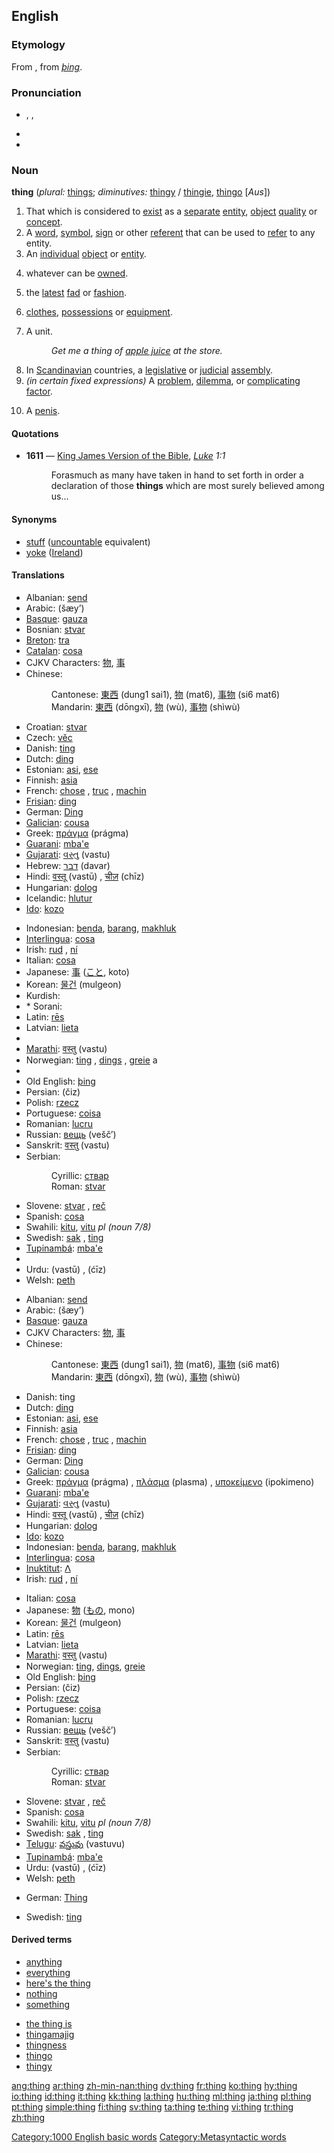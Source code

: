 {{see|Thing}}
{{wikipedia|dab=thing}}
==English==

{{rank|got|let|world|194|thing|set|told|both}}

===Etymology===
From {{ME.}}, from {{OE.}} ''[[þing]]''.

===Pronunciation===
* {{enPR|thĭng}}, {{IPA|/θɪŋ/}}, {{SAMPA|/TIN/}}
* {{audio|en-us-thing.ogg|Audio (US)}}
* {{rhymes|ɪŋ}}

===Noun===
'''thing''' (''plural:'' [[things]]; ''diminutives:'' [[thingy]] / [[thingie]], [[thingo]] [''Aus''])

# That which is considered to [[exist]] as a [[separate]] [[entity]], [[object]] [[quality]] or [[concept]].
# A [[word]], [[symbol]], [[sign]] or other [[referent]] that can be used to [[refer]] to any entity.
# An [[individual]] [[object]] or [[entity]].
# {{law}} whatever can be [[owned]].
# the [[latest]] [[fad]] or [[fashion]].
# {{in plural}} [[clothes]], [[possessions]] or [[equipment]].
# A unit.
#: ''Get me a thing of [[apple juice]] at the store.''
# In [[Scandinavian]] countries, a [[legislative]] or [[judicial]] [[assembly]].
# ''(in certain fixed expressions)'' A [[problem]], [[dilemma]], or [[complicating]] [[factor]].
# {{context|U.S. slang}} A [[penis]].

====Quotations====
* '''1611''' — [[w:King James Version of the Bible|King James Version of the Bible]], ''[[s:Bible (King James)/Luke|Luke]] 1:1''
*: Forasmuch as many have taken in hand to set forth in order a declaration of those '''things''' which are most surely believed among us...

====Synonyms====
* [[stuff]] ([[uncountable]] equivalent)
* [[yoke]] ([[Ireland]])

====Translations====
{{trans-top|a separate entity or concept}}
* Albanian: [[send#Albanian|send]] {{m}}
* Arabic: {{ARchar|[[شيء]]}} (šæy’) {{m}}
* [[Basque]]: [[gauza]]
* Bosnian: [[stvar]] {{f}}
* [[Breton]]: [[tra]] {{f}}
* [[Catalan]]: [[cosa]] {{f}}
* CJKV Characters: [[物]], [[事]]
* Chinese:
*: Cantonese: [[東西]] (dung1 sai1), [[物]] (mat6), [[事物]] (si6 mat6)
*: Mandarin: [[東西]] (dōngxī), [[物]] (wù), [[事物]] (shìwù)
* Croatian: [[stvar]] {{f}}
* Czech: [[věc]] {{f}}
* Danish: [[ting]] {{c}}
* Dutch: [[ding]] {{n}}
* Estonian: [[asi]], [[ese]]
* Finnish: [[asia]]
* French: [[chose]] {{f}}, [[truc]] {{m}}, [[machin]] {{m}} {{italbrac|informal}}
* [[Frisian]]: [[ding]] {{n}}
* German: [[Ding]] {{n}}
* [[Galician]]: [[cousa]] {{f}}
* Greek: [[πράγμα]] (prágma) {{n}}
* [[Guarani]]: [[mba'e]]
* [[Gujarati]]: [[વસ્તુ]] (vastu)
* Hebrew: [[דבר]] (davar) {{m}}
* Hindi: [[वस्तू]] (vastū) {{m}}, [[चीज़]] (chīz) {{f}}
* Hungarian: [[dolog]]
* Icelandic: [[hlutur]] {{m}}
* [[Ido]]: [[kozo]]
{{trans-mid}}
* Indonesian: [[benda]], [[barang]], [[makhluk]]
* [[Interlingua]]: [[cosa]]
* Irish: [[rud]] {{m}}, [[ní]] {{m}}
* Italian: [[cosa]] {{f}}
* Japanese: [[事]] ([[こと]], koto)
* Korean: [[물건]] (mulgeon)
* Kurdish:
* * Sorani: {{t|ku|شت|sc=KUchar|tr=shit}}
* Latin: [[res#Latin|rēs]] {{f}}
* Latvian: [[lieta]] {{f}}
* {{trreq|Lithuanian}}
* [[Marathi]]: [[वस्तु]] (vastu)
* Norwegian: [[ting]] {{m}}, [[dings]] {{m}}, [[greie]] {{f}} a
* {{trreq|Mongolian}}
* Old English: [[þing]] {{n}}
* Persian: {{FAchar|[[چیز]]}} (čiz)
* Polish: [[rzecz]] {{f}}
* Portuguese: [[coisa]] {{f}}
* Romanian: [[lucru]] {{n}}
* Russian: [[вещь]] (vešč’) {{f}}
* Sanskrit: [[वस्तु]] (vastu) {{m}}
* Serbian:
*: Cyrillic: [[ствар]] {{f}}
*: Roman: [[stvar]] {{f}}
* Slovene: [[stvar]] {{f}}, [[reč]] {{f}}
* Spanish: [[cosa]] {{f}}
* Swahili: [[kitu]], [[vitu]] ''pl (noun 7/8)''
* Swedish: [[sak]] {{c}}, [[ting]] {{n}}
* [[Tupinambá]]: [[mba'e]]
* {{trreq|Turkish}}
* Urdu: {{URchar|[[وستو]]}} (vastū) {{m}}, {{URchar|[[چیز]]}} (ćīz) {{f}}
* Welsh: [[peth]] {{m}}
{{trans-bottom}}

{{trans-top|any physical or psychical entity}}
* Albanian: [[send#Albanian|send]]
* Arabic: {{ARchar|[[شيء]]}} (šæy’) {{m}}
* [[Basque]]: [[gauza]]
* CJKV Characters: [[物]], [[事]]
* Chinese:
*: Cantonese: [[東西]] (dung1 sai1), [[物]] (mat6), [[事物]] (si6 mat6)
*: Mandarin: [[東西]] (dōngxī), [[物]] (wù), [[事物]] (shìwù)
* Danish: ting {{c}}
* Dutch: [[ding]] {{n}}
* Estonian: [[asi]], [[ese]]
* Finnish: [[asia]]
* French: [[chose]] {{f}}, [[truc]] {{m}}, [[machin]] {{m}} {{italbrac|informal}}
* [[Frisian]]: [[ding]] {{n}}
* German: [[Ding]] {{n}}
* [[Galician]]: [[cousa]] {{f}}
* Greek: [[πράγμα]] (prágma) {{n}}, [[πλάσμα]] (plasma) {{n}}, [[υποκείμενο]] (ipokimeno) {{n}}
* [[Guarani]]: [[mba'e]]
* [[Gujarati]]: [[વસ્તુ]] (vastu)
* Hindi: [[वस्तू]] (vastū) {{m}}, [[चीज़]] (chīz) {{f}}
* Hungarian: [[dolog]]
* [[Ido]]: [[kozo]]
* Indonesian: [[benda]], [[barang]], [[makhluk]]
* [[Interlingua]]: [[cosa]]
* [[Inuktitut]]: [[ᐱ]]
* Irish: [[rud]] {{m}}, [[ní]] {{m}}
{{trans-mid}}
* Italian: [[cosa]] {{f}}
* Japanese: [[物]] ([[もの]], mono)
* Korean: [[물건]] (mulgeon)
* Latin: [[res#Latin|rēs]] {{f}}
* Latvian: [[lieta]]
* [[Marathi]]: [[वस्तु]] (vastu)
* Norwegian: [[ting]], [[dings]], [[greie]] {{m}}
* Old English: [[þing]] {{n}}
* Persian: {{FAchar|[[چیز]]}} (čiz)
* Polish: [[rzecz]] {{f}}
* Portuguese: [[coisa]] {{f}}
* Romanian: [[lucru]] {{n}}
* Russian: [[вещь]] (vešč’) {{f}}
* Sanskrit: [[वस्तु]] (vastu) {{m}}
* Serbian:
*: Cyrillic: [[ствар]] {{f}}
*: Roman: [[stvar]] {{f}}
* Slovene: [[stvar]] {{f}}, [[reč]] {{f}}
* Spanish: [[cosa]] {{f}}
* Swahili: [[kitu]], [[vitu]] ''pl (noun 7/8)''
* Swedish: [[sak]] {{c}}, [[ting]] {{n}}
* [[Telugu]]: [[వస్తువు]] (vastuvu)
* [[Tupinambá]]: [[mba'e]]
* Urdu: {{URchar|[[وستو]]}} (vastū) {{m}}, {{URchar|[[چیز]]}} (ćīz) {{f}}
* Welsh: [[peth]] {{m}}
{{trans-bottom}}

{{trans-top|a legislative or judicial assembly}}
* German: [[Thing]] {{n}}
{{trans-mid}}
* Swedish: [[ting]] {{n}}
{{trans-bottom}}

====Derived terms====
{{top2}}
* [[anything]]
* [[everything]]
* [[here's the thing]]
* [[nothing]]
* [[something]]
{{mid2}}
* [[the thing is]]
* [[thingamajig]]<!-- various spellings -->
* [[thingness]]
* [[thingo]]
* [[thingy]]
{{bottom}}

[[Category:1000 English basic words]]
[[Category:Metasyntactic words]]

[[ang:thing]]
[[ar:thing]]
[[zh-min-nan:thing]]
[[dv:thing]]
[[fr:thing]]
[[ko:thing]]
[[hy:thing]]
[[io:thing]]
[[id:thing]]
[[it:thing]]
[[kk:thing]]
[[la:thing]]
[[hu:thing]]
[[ml:thing]]
[[ja:thing]]
[[pl:thing]]
[[pt:thing]]
[[simple:thing]]
[[fi:thing]]
[[sv:thing]]
[[ta:thing]]
[[te:thing]]
[[vi:thing]]
[[tr:thing]]
[[zh:thing]]